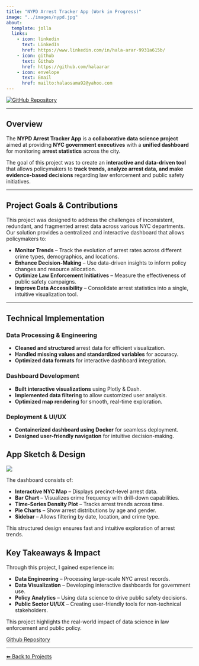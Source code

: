 ```yaml
---
title: "NYPD Arrest Tracker App (Work in Progress)"
image: "../images/nypd.jpg"
about:
  template: jolla
  links:
    - icon: linkedin
      text: LinkedIn
      href: https://www.linkedin.com/in/hala-arar-9931a615b/
    - icon: github
      text: Github
      href: https://github.com/halaarar
    - icon: envelope
      text: Email
      href: mailto:halaosama92@yahoo.com
---
```


<div class="center-content">
<a href="https://github.com/UBC-MDS/DSCI-532_2025_22_nyc-arrest-tracker">
    <img src="https://img.shields.io/badge/GitHub-Repository-blue?logo=github" alt="GitHub Repository">
</a>
<div>


--- 

## Overview

The **NYPD Arrest Tracker App** is a **collaborative data science project** aimed at providing **NYC government executives** with a **unified dashboard** for monitoring **arrest statistics** across the city. 

The goal of this project was to create an **interactive and data-driven tool** that allows policymakers to **track trends, analyze arrest data, and make evidence-based decisions** regarding law enforcement and public safety initiatives.

---

## Project Goals & Contributions

This project was designed to address the challenges of inconsistent, redundant, and fragmented arrest data across various NYC departments. Our solution provides a centralized and interactive dashboard that allows policymakers to:

- **Monitor Trends** – Track the evolution of arrest rates across different crime types, demographics, and locations.
- **Enhance Decision-Making** – Use data-driven insights to inform policy changes and resource allocation.
- **Optimize Law Enforcement Initiatives** – Measure the effectiveness of public safety campaigns.
- **Improve Data Accessibility** – Consolidate arrest statistics into a single, intuitive visualization tool.


---

## Technical Implementation

### Data Processing & Engineering
- **Cleaned and structured** arrest data for efficient visualization.
- **Handled missing values and standardized variables** for accuracy.
- **Optimized data formats** for interactive dashboard integration.

### Dashboard Development
- **Built interactive visualizations** using Plotly & Dash.
- **Implemented data filtering** to allow customized user analysis.
- **Optimized map rendering** for smooth, real-time exploration.

### Deployment & UI/UX
- **Containerized dashboard using Docker** for seamless deployment.
- **Designed user-friendly navigation** for intuitive decision-making.


## App Sketch & Design

![](../images/nyc.png)



The dashboard consists of:

- **Interactive NYC Map** – Displays precinct-level arrest data.  
- **Bar Chart** – Visualizes crime frequency with drill-down capabilities.  
- **Time-Series Density Plot** – Tracks arrest trends across time.  
- **Pie Charts** – Show arrest distributions by age and gender.  
- **Sidebar** – Allows filtering by date, location, and crime type.  

This structured design ensures fast and intuitive exploration of arrest trends.



## Key Takeaways & Impact
Through this project, I gained experience in:

- **Data Engineering** – Processing large-scale NYC arrest records.
- **Data Visualization** – Developing interactive dashboards for government use.
- **Policy Analytics** – Using data science to drive public safety decisions.
- **Public Sector UI/UX** – Creating user-friendly tools for non-technical stakeholders.

This project highlights the real-world impact of data science in law enforcement and public policy.


[Github Repository](https://github.com/UBC-MDS/DSCI-532_2025_22_nyc-arrest-tracker){.btn .btn-outline-dark}




---


[⬅ Back to Projects](../projects.qmd)
